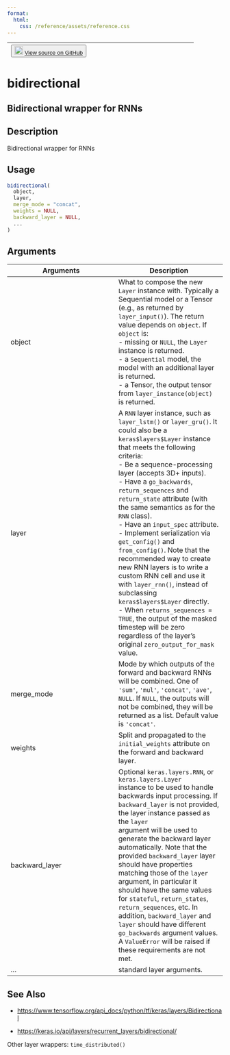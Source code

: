 ```yaml
---
format:
  html:
    css: /reference/assets/reference.css
---
```


| <button class="button"> ![](/reference/assets/GitHub-Mark-32px.png){width="20"} [View source on GitHub](https://github.com/rstudio/keras//blob/main/R/layer-wrappers.R#L100) </button> |
|:------------------------------:|:--------------------------------------:|

# bidirectional

## Bidirectional wrapper for RNNs

## Description
Bidirectional wrapper for RNNs 


## Usage
```r
bidirectional( 
  object, 
  layer, 
  merge_mode = "concat", 
  weights = NULL, 
  backward_layer = NULL, 
  ... 
) 
```

## Arguments
|Arguments|Description|
|---|---|
| object | What to compose the new `Layer` instance with. Typically a Sequential model or a Tensor (e.g., as returned by `layer_input()`). The return value depends on `object`. If `object` is: <br>- missing or `NULL`, the `Layer` instance is returned. <br>- a `Sequential` model, the model with an additional layer is returned. <br>- a Tensor, the output tensor from `layer_instance(object)` is returned.  |
| layer | A `RNN` layer instance, such as `layer_lstm()` or `layer_gru()`. It could also be a `keras$layers$Layer` instance that meets the following criteria: <br>- Be a sequence-processing layer (accepts 3D+ inputs). <br>- Have a `go_backwards`, `return_sequences` and `return_state` attribute (with the same semantics as for the `RNN` class). <br>- Have an `input_spec` attribute. <br>- Implement serialization via `get_config()` and `from_config()`. Note that the recommended way to create new RNN layers is to write a custom RNN cell and use it with `layer_rnn()`, instead of subclassing `keras$layers$Layer` directly. <br>- When `returns_sequences = TRUE`, the output of the masked timestep will be zero regardless of the layer's original `zero_output_for_mask` value.  |
| merge_mode | Mode by which outputs of the forward and backward RNNs will be combined. One of `'sum'`, `'mul'`, `'concat'`, `'ave'`, `NULL`. If `NULL`, the outputs will not be combined, they will be returned as a list. Default value is `'concat'`. |
| weights | Split and propagated to the `initial_weights` attribute on the forward and backward layer. |
| backward_layer | Optional `keras.layers.RNN`, or `keras.layers.Layer`<br>instance to be used to handle backwards input processing. If `backward_layer` is not provided, the layer instance passed as the `layer`<br>argument will be used to generate the backward layer automatically. Note that the provided `backward_layer` layer should have properties matching those of the `layer` argument, in particular it should have the same values for `stateful`, `return_states`, `return_sequences`, etc. In addition, `backward_layer` and `layer` should have different `go_backwards` argument values. A `ValueError` will be raised if these requirements are not met. |
| ... | standard layer arguments. |






## See Also

- [https://www.tensorflow.org/api_docs/python/tf/keras/layers/Bidirectional](https://www.tensorflow.org/api_docs/python/tf/keras/layers/Bidirectional)

- [https://keras.io/api/layers/recurrent_layers/bidirectional/](https://keras.io/api/layers/recurrent_layers/bidirectional/)

Other layer wrappers:  `time_distributed()`

